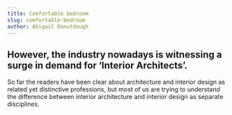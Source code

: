 ```yaml
---
title: Comfortable bedroom
slug: comfortable-bedroom
author: Abigail Donutdough
---
```


## However, the industry nowadays is witnessing a surge in demand for ‘Interior Architects’.

So far the readers have been clear about architecture and interior design as related yet distinctive professions,
but most of us are trying to understand the difference between interior architecture and interior design as separate
disciplines.
